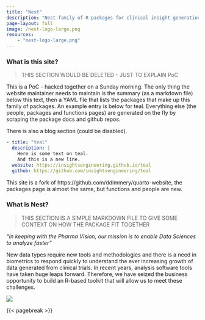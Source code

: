 ```yaml
---
title: "Nest"
description: "Nest family of R packages for clinical insight generation"
page-layout: full
image: /nest-logo-large.png
resources:
    - "nest-logo-large.png"
---
```


::: {.column-page-inset}
::: {.column-page-inset-left}

### What is this site?

> THIS SECTION WOULD BE DELETED - JUST TO EXPLAIN PoC

This is a PoC - hacked together on a Sunday morning. The only thing the website maintainer needs to 
maintain is the summary (as a markdown file) below this text, then a YAML
file that lists the packages that make up this family of packages. An example 
entry is below for teal. Everything else (the people, packages and functions pages)
are generated on the fly by scraping the package docs and github repos.

There is also a blog section (could be disabled).

```yaml
- title: "teal"
  description: |
    Here is some text on teal.
    And this is a new line.
  website: https://insightsengineering.github.io/teal
  github: https://github.com/insightsengineering/teal
```

This site is a fork of https://github.com/ddimmery/quarto-website, the packages 
page is almost the same, but functions and people are new.

### What is Nest?

> THIS SECTION IS A SIMPLE MARKDOWN FILE TO GIVE SOME CONTEXT ON HOW THE PACKAGE FIT TOGETHER

*"In keeping with the Pharma Vision, our mission is to enable Data Sciences to analyze faster"*

New data types require new tools and methodologies and there is a need in biometrics to respond quickly to understand the ever increasing growth of data generated from clinical trials. In recent years, analysis software tools have taken huge leaps forward. Therefore, we have seized the business opportunity to build an R-based toolkit that will allow us to meet these challenges. 
:::

<div class="column-margin column-container">
![](nest-logo-large.png){.rounded}
</div>
:::

{{< pagebreak >}}

::: {.column-page-inset .text-center}
```{=html}
<a class="btn btn-outline-dark", href="https://github.com/insightsengineering" target="_blank" rel="noopener noreferrer">
    <i class="bi bi-github" role='img' aria-label='Github'></i>
</a>

<a class="btn btn-outline-dark", href="https://www.linkedin.com/in/pharmaverse/" target="_blank" rel="noopener noreferrer">
    <i class="bi bi-linkedin" role='img' aria-label='LinkedIn'></i>
</a>

<a class="btn btn-outline-dark", href="https://pharmaverse.com" target="_blank" rel="noopener noreferrer">
    <i class="ai bi-envelope" role='img' aria-label='website'></i>
</a>
```
:::


